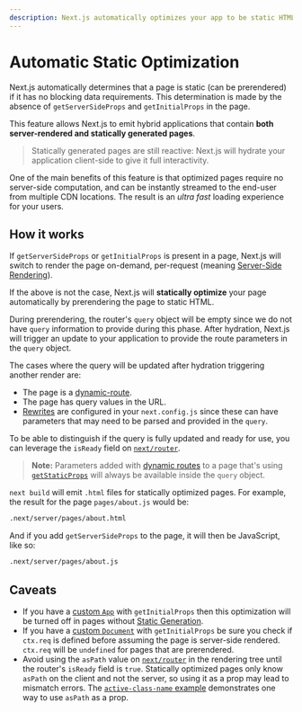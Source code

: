 ```yaml
---
description: Next.js automatically optimizes your app to be static HTML whenever possible. Learn how it works here.
---
```


# Automatic Static Optimization

Next.js automatically determines that a page is static (can be prerendered) if it has no blocking data requirements. This determination is made by the absence of `getServerSideProps` and `getInitialProps` in the page.

This feature allows Next.js to emit hybrid applications that contain **both server-rendered and statically generated pages**.

> Statically generated pages are still reactive: Next.js will hydrate your application client-side to give it full interactivity.

One of the main benefits of this feature is that optimized pages require no server-side computation, and can be instantly streamed to the end-user from multiple CDN locations. The result is an _ultra fast_ loading experience for your users.

## How it works

If `getServerSideProps` or `getInitialProps` is present in a page, Next.js will switch to render the page on-demand, per-request (meaning [Server-Side Rendering](/docs/basic-features/pages.md#server-side-rendering)).

If the above is not the case, Next.js will **statically optimize** your page automatically by prerendering the page to static HTML.

During prerendering, the router's `query` object will be empty since we do not have `query` information to provide during this phase. After hydration, Next.js will trigger an update to your application to provide the route parameters in the `query` object.

The cases where the query will be updated after hydration triggering another render are:

- The page is a [dynamic-route](/docs/routing/dynamic-routes.md).
- The page has query values in the URL.
- [Rewrites](/docs/api-reference/next.config.js/rewrites.md) are configured in your `next.config.js` since these can have parameters that may need to be parsed and provided in the `query`.

To be able to distinguish if the query is fully updated and ready for use, you can leverage the `isReady` field on [`next/router`](/docs/api-reference/next/router.md#router-object).

> **Note:** Parameters added with [dynamic routes](/docs/routing/dynamic-routes.md) to a page that's using [`getStaticProps`](/docs/basic-features/data-fetching/get-static-props.md) will always be available inside the `query` object.

`next build` will emit `.html` files for statically optimized pages. For example, the result for the page `pages/about.js` would be:

```bash
.next/server/pages/about.html
```

And if you add `getServerSideProps` to the page, it will then be JavaScript, like so:

```bash
.next/server/pages/about.js
```

## Caveats

- If you have a [custom `App`](/docs/advanced-features/custom-app.md) with `getInitialProps` then this optimization will be turned off in pages without [Static Generation](/docs/basic-features/data-fetching/get-static-props.md).
- If you have a [custom `Document`](/docs/advanced-features/custom-document.md) with `getInitialProps` be sure you check if `ctx.req` is defined before assuming the page is server-side rendered. `ctx.req` will be `undefined` for pages that are prerendered.
- Avoid using the `asPath` value on [`next/router`](/docs/api-reference/next/router.md#router-object) in the rendering tree until the router's `isReady` field is `true`. Statically optimized pages only know `asPath` on the client and not the server, so using it as a prop may lead to mismatch errors. The [`active-class-name` example](https://github.com/vercel/next.js/tree/canary/examples/active-class-name) demonstrates one way to use `asPath` as a prop.
